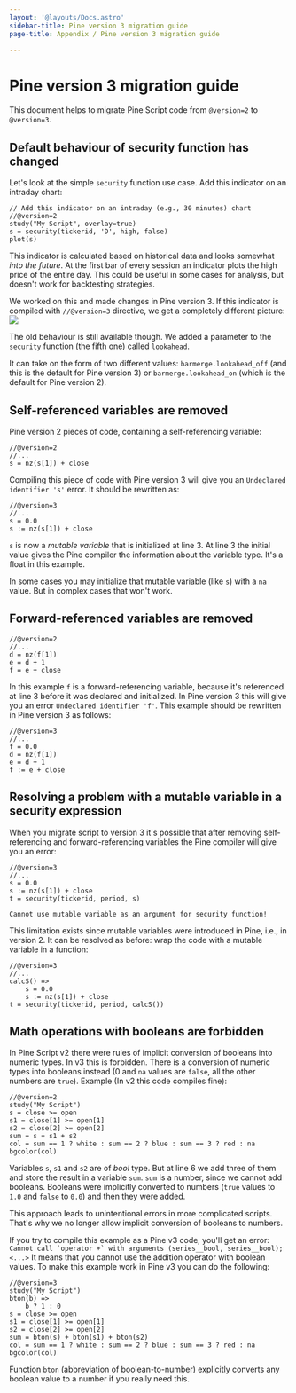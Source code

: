 ```yaml
---
layout: '@layouts/Docs.astro'
sidebar-title: Pine version 3 migration guide
page-title: Appendix / Pine version 3 migration guide

---
```

# Pine version 3 migration guide 

This document helps to migrate Pine Script code from `@version=2` to
`@version=3`.

## Default behaviour of security function has changed

Let\'s look at the simple `security` function use case. Add this
indicator on an intraday chart:

    // Add this indicator on an intraday (e.g., 30 minutes) chart
    //@version=2
    study("My Script", overlay=true)
    s = security(tickerid, 'D', high, false)
    plot(s)

This indicator is calculated based on historical data and looks somewhat
*into the future*. At the first bar of every session an indicator plots
the high price of the entire day. This could be useful in some cases for
analysis, but doesn\'t work for backtesting strategies.

We worked on this and made changes in Pine version 3. If this indicator
is compiled with `//@version=3` directive, we get a completely different
picture: ![](@assets/appendix/V3.png)

The old behaviour is still available though. We added a parameter to the
`security` function (the fifth one) called `lookahead`.

It can take on the form of two different values:
`barmerge.lookahead_off` (and this is the default for Pine version 3) or
`barmerge.lookahead_on` (which is the default for Pine version 2).

## Self-referenced variables are removed

Pine version 2 pieces of code, containing a self-referencing variable:

    //@version=2
    //...
    s = nz(s[1]) + close

Compiling this piece of code with Pine version 3 will give you an
`Undeclared identifier 's'` error. It should be rewritten as:

    //@version=3
    //...
    s = 0.0
    s := nz(s[1]) + close

`s` is now a *mutable variable* that is initialized at line 3. At line 3
the initial value gives the Pine compiler the information about the
variable type. It\'s a float in this example.

In some cases you may initialize that mutable variable (like `s`) with a
`na` value. But in complex cases that won\'t work.

## Forward-referenced variables are removed

``` pine
//@version=2
//...
d = nz(f[1])
e = d + 1
f = e + close
```

In this example `f` is a forward-referencing variable, because it\'s
referenced at line 3 before it was declared and initialized. In Pine
version 3 this will give you an error `Undeclared identifier 'f'`. This
example should be rewritten in Pine version 3 as follows:

    //@version=3
    //...
    f = 0.0
    d = nz(f[1])
    e = d + 1
    f := e + close

## Resolving a problem with a mutable variable in a security expression

When you migrate script to version 3 it\'s possible that after removing
self-referencing and forward-referencing variables the Pine compiler
will give you an error:

    //@version=3
    //...
    s = 0.0
    s := nz(s[1]) + close
    t = security(tickerid, period, s)

`Cannot use mutable variable as an argument for security function!`

This limitation exists since mutable variables were introduced in Pine,
i.e., in version 2. It can be resolved as before: wrap the code with a
mutable variable in a function:

    //@version=3
    //...
    calcS() =>
        s = 0.0
        s := nz(s[1]) + close
    t = security(tickerid, period, calcS())

## Math operations with booleans are forbidden

In Pine Script v2 there were rules of implicit conversion of booleans
into numeric types. In v3 this is forbidden. There is a conversion of
numeric types into booleans instead (0 and `na` values are `false`, all
the other numbers are `true`). Example (In v2 this code compiles fine):

    //@version=2
    study("My Script")
    s = close >= open
    s1 = close[1] >= open[1]
    s2 = close[2] >= open[2]
    sum = s + s1 + s2
    col = sum == 1 ? white : sum == 2 ? blue : sum == 3 ? red : na
    bgcolor(col)

Variables `s`, `s1` and `s2` are of *bool* type. But at line 6 we add
three of them and store the result in a variable `sum`. `sum` is a
number, since we cannot add booleans. Booleans were implicitly converted
to numbers (`true` values to `1.0` and `false` to `0.0`) and then they
were added.

This approach leads to unintentional errors in more complicated scripts.
That\'s why we no longer allow implicit conversion of booleans to
numbers.

If you try to compile this example as a Pine v3 code, you\'ll get an
error:
`` Cannot call `operator +` with arguments (series__bool, series__bool); <...> ``
It means that you cannot use the addition operator with boolean values.
To make this example work in Pine v3 you can do the following:

    //@version=3
    study("My Script")
    bton(b) =>
        b ? 1 : 0
    s = close >= open
    s1 = close[1] >= open[1]
    s2 = close[2] >= open[2]
    sum = bton(s) + bton(s1) + bton(s2)
    col = sum == 1 ? white : sum == 2 ? blue : sum == 3 ? red : na
    bgcolor(col)

Function `bton` (abbreviation of boolean-to-number) explicitly converts
any boolean value to a number if you really need this.
